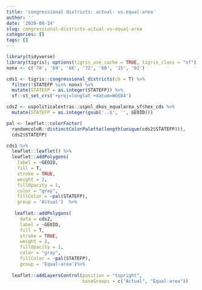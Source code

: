 ```yaml
---
title: 'congressional districts: actual- vs.equal-area'
author: ''
date: '2020-08-14'
slug: congressional-districts-actual-vs-equal-area
categories: []
tags: []
---
```




```r
library(tidyverse)
library(tigris); options(tigris_use_cache = TRUE, tigris_class = "sf")
nonx <- c('78', '69', '66', '72', '60', '15', '02')

cds1 <- tigris::congressional_districts(cb = T) %>%
  filter(!STATEFP %in% nonx) %>%
  mutate(STATEFP = as.integer(STATEFP)) %>%
  sf::st_set_crs('+proj=longlat +datum=WGS84')

cds2 <- uspoliticalextras::uspol_dkos_equalarea_sf$hex_cds %>%
  mutate(STATEFP = as.integer(gsub('..$', '', GEOID))) 
```




```r
pal <- leaflet::colorFactor(
  randomcoloR::distinctColorPalette(length(unique(cds2$STATEFP))), 
  cds2$STATEFP)

cds1 %>%
  leaflet::leaflet() %>%
  leaflet::addPolygons(
    label = ~GEOID,
    fill = T,
    stroke = TRUE,
    weight = 2,
    fillOpacity = 1, 
    color = "gray", 
    fillColor = ~pal(STATEFP), 
    group = 'Actual')  %>%
  
   leaflet::addPolygons(
     data = cds2,
     label = ~GEOID,
     fill = T,
     stroke = TRUE, 
     weight = 2,
     fillOpacity = 1,
     color = "gray",
     fillColor = ~pal(STATEFP),
     group = 'Equal-area')%>%
  
  leaflet::addLayersControl(position = "topright", 
                            baseGroups = c("Actual", "Equal-area"))
```